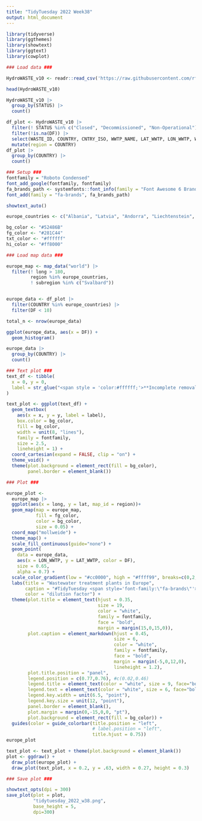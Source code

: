 ```yaml
---
title: "TidyTuesday 2022 Week38"
output: html_document
---
```


```r
library(tidyverse)
library(ggthemes)
library(showtext)
library(ggtext)
library(cowplot)
```
```r
### Load data ###

HydroWASTE_v10 <- readr::read_csv('https://raw.githubusercontent.com/rfordatascience/tidytuesday/master/data/2022/2022-09-20/HydroWASTE_v10.csv')

head(HydroWASTE_v10)
```
```r
HydroWASTE_v10 |>
  group_by(STATUS) |> 
  count()
```
```r
df_plot <- HydroWASTE_v10 |> 
  filter(! STATUS %in% c("Closed", "Decommissioned", "Non-Operational")) |> 
  filter(!is.na(DF)) |>
  select(WASTE_ID, COUNTRY, CNTRY_ISO, WWTP_NAME, LAT_WWTP, LON_WWTP, WASTE_DIS, DF) |>
  mutate(region = COUNTRY)
df_plot |>
  group_by(COUNTRY) |> 
  count()
```
```r
### Setup ###
fontfamily = "Roboto Condensed"
font_add_google(fontfamily, fontfamily)
fa_brands_path <- systemfonts::font_info(family = "Font Awesome 6 Brands")[["path"]]
font_add(family = "fa-brands", fa_brands_path)

showtext_auto()

europe_countries <- c("Albania", "Latvia", "Andorra", "Liechtenstein", "Lithuania", "Austria", "Luxembourg", "Malta", "Belarus", "Moldova", "Belgium", "Monaco", "Bosnia and Herzegovina", "Montenegro", "Bulgaria", "Netherlands", "Croatia", "Norway", "Cyprus", "Poland", "Czech Republic", "Czech Rep.", "Czechia","Portugal", "Denmark", "Romania", "Estonia", "Finland", "San Marino", "Macedonia", "North Macedonia", "Serbia", "France","Slovakia", "Slovenia", "Germany", "Spain", "Greece", "Hungary", "Sweden", "Switzerland", "Ireland", "Italy", "Ukraine", "Kosovo", "United Kingdom", "UK")

bg_color <- "#52486B"
fg_color <- "#281C44"
txt_color <- "#ffffff"
hi_color <- "#ff8000"
```
```r
### Load map data ### 

europe_map <- map_data("world") |>
  filter(! long > 180,
         region %in% europe_countries,
         ! subregion %in% c("Svalbard"))


europe_data <- df_plot |>
  filter(COUNTRY %in% europe_countries) |>
  filter(DF < 10)

total_n <- nrow(europe_data)
```
```r
ggplot(europe_data, aes(x = DF)) +
  geom_histogram()
```
```r
europe_data |>
  group_by(COUNTRY) |>
  count()
```

```r
### Text plot ###
text_df <- tibble(
  x = 0, y = 0,
  label = str_glue("<span style = 'color:#ffffff;'>**Incomplete removal in wastewater treatment leads to discharge of diluted chemical waste into rivers and seas**</span><br><br><span style = 'color:#ff8000;'>**",toString(total_n),"**</span><span style = 'color:#ffffff;'> **wastewater plants in Europe show a dilution factor less than 10, posing** </span><span style = 'color:#ff8000;'>**high contamination risk**</span>")
)

text_plot <- ggplot(text_df) +
  geom_textbox(
    aes(x = x, y = y, label = label),
    box.color = bg_color,
    fill = bg_color,
    width = unit(8, "lines"),
    family = fontfamily,
    size = 2.5,
    lineheight = 1) +
  coord_cartesian(expand = FALSE, clip = "on") +
  theme_void() +
  theme(plot.background = element_rect(fill = bg_color),
        panel.border = element_blank())
```
```r
### Plot ###

europe_plot <- 
  europe_map |> 
  ggplot(aes(x = long, y = lat, map_id = region))+
  geom_map(map = europe_map,
           fill = fg_color,
           color = bg_color,
           size = 0.05) +
  coord_map("mollweide") +
  theme_map() +
  scale_fill_continuous(guide="none") +
  geom_point(
    data = europe_data,
    aes(x = LON_WWTP, y = LAT_WWTP, color = DF),
    size = 0.65,
    alpha = 0.7) +
  scale_color_gradient(low = "#cc0000", high = "#ffff99", breaks=c(0,2,4,6,8,10), limits=c(0,10)) + 
  labs(title = "Wastewater treatment plants in Europe",
       caption = "#TidyTuesday <span style='font-family:\"fa-brands\"'>&#xf099; </span> @lucasbattich<br>Data: Macedo et al (2022)",
       color = "dilution factor") +
  theme(plot.title = element_text(hjust = 0.35,
                                  size = 19,
                                  color = "white",
                                  family = fontfamily,
                                  face = "bold",
                                  margin = margin(15,0,15,0)),
        plot.caption = element_markdown(hjust = 0.45,
                                        size = 6,
                                        color = "white",
                                        family = fontfamily,
                                        face = "bold",
                                        margin = margin(-5,0,12,0),
                                        lineheight = 1.2),
        plot.title.position = "panel",
        legend.position = c(0.77,0.76), #c(0.02,0.46)
        legend.title = element_text(color = "white", size = 9, face="bold", family = fontfamily, angle = 90),
        legend.text = element_text(color = "white", size = 6, face="bold", family = fontfamily),
        legend.key.width = unit(6.5, "point"),
        legend.key.size = unit(12, "point"),
        panel.border = element_blank(),
        plot.margin = margin(0,-15,0,0, "pt"),
        plot.background = element_rect(fill = bg_color)) +
  guides(color = guide_colorbar(title.position = "left",
                                # label.position = "left",
                                title.hjust = 0.75))
europe_plot
```
```r
text_plot <- text_plot + theme(plot.background = element_blank())
plot <- ggdraw() +
  draw_plot(europe_plot) +
  draw_plot(text_plot, x = 0.2, y = .63, width = 0.27, height = 0.3)
```
```r
### Save plot ###

showtext_opts(dpi = 300)
save_plot(plot = plot,
          "tidytuesday_2022_w38.png",
          base_height = 5,
          dpi=300) 
```







